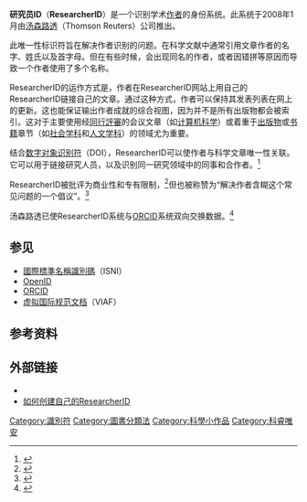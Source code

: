 {{Update|time=2022-03-29T13:50:25+00:00}}
{{校对翻译}}
'''研究员ID'''（'''ResearcherID'''）是一个识别学术[[作者|作者]]的身份系统。此系统于2008年1月由[[汤森路透|汤森路透]]（Thomson Reuters）公司推出。

此唯一性标识符旨在解决作者识别的问题。在科学文献中通常引用文章作者的名字、姓氏以及首字母。但在有些时候，会出现同名的作者，或者因错拼等原因而导致一个作者使用了多个名称。

ResearcherID的运作方式是，作者在ResearcherID网站上用自己的ResearcherID链接自己的文章。通过这种方式，作者可以保持其发表列表在网上的更新。这也能保证输出作者成就的综合视图，因为并不是所有出版物都会被{{tsl|en|Web of Science}}索引。这对于主要使用经[[同行評審|同行評審]]的会议文章（如[[计算机科学|计算机科学]]）或着重于[[出版物|出版物]]或[[书籍|书籍]]章节（如[[社会科学|社会学科]]和[[人文学科|人文学科]]）的领域尤为重要。

结合[[DOI|数字对象识别符]]（DOI），ResearcherID可以使作者与科学文章唯一性关联。它可以用于链接研究人员，以及识别同一研究领域中的同事和合作者。<ref>{{Cite journal|title=SCIENTIFIC PUBLISHING: Are You Ready to Become a Number?|url=|last=Enserink|first=Martin|date=2009-03-27|journal=[[Science_(journal)|Science]]|issue=5922|doi=10.1126/science.323.5922.1662|volume=323|pages=1662–1664|pmid=19325094}}</ref>

ResearcherID被批评为商业性和专有限制，<ref>{{cite journal|title=What's in a name?|last=Wolinsky|first=Howard|journal=EMBO Reports|issue=12|doi=10.1038/embor.2008.217|year=2008|volume=9|pages=1171–1174|pmc=2603453|pmid=19047988}}</ref>但也被称赞为“解决作者含糊这个常见问题的一个倡议”。<ref>{{Cite journal|title=Researcher identification: the right needle in the haystack|url=http://www.sciencedirect.com/science/article/B6T1B-4SVF3XY-7/2/6823f4d70422527b9ea15715d35b7d4e|last=Cals|first=Jochen WL|date=2008-06-28|journal=[[The_Lancet|The Lancet]]|accessdate=2009-09-22|issue=9631|doi=10.1016/S0140-6736(08)60931-9|volume=371|pages=2152–2153|issn=0140-6736|pmid=18586158|author2=Daniel Kotz|archive-date=2020-01-11|archive-url=https://web.archive.org/web/20200111205030/https://www.sciencedirect.com/science/article/B6T1B-4SVF3XY-7/2/6823f4d70422527b9ea15715d35b7d4e|dead-url=no}}</ref>

汤森路透已使ResearcherID系统与[[ORCID|ORCID]]系统双向交换数据。<ref name="ORCID">{{cite web|url=http://wokinfo.com/researcherid/integration/|title=RID - ORCID Integration - IP & Science - Thomson Reuters|accessdate=29 March 2013|archive-url=https://web.archive.org/web/20150912140531/http://wokinfo.com/researcherid/integration/|archive-date=2015-09-12|dead-url=yes}}</ref>

== 参见 ==
* [[國際標準名稱識別碼|國際標準名稱識別碼]]（ISNI）
* [[OpenID|OpenID]]
* [[ORCID|ORCID]]
* [[虚拟国际规范文档|虚拟国际规范文档]]（VIAF）

== 参考资料 ==
{{Reflist}}

==外部链接==
{{Wikidata property |1=P1053 }}
* {{Official website|http://www.researcherid.com/}}
* [https://web.archive.org/web/20130121030936/http://www.thomsonscientific.com.cn/media/wok510.pdf 如何创建自己的ResearcherID] {{zh-cn}}

[[Category:識別符|Category:識別符]]
[[Category:圖書分類法|Category:圖書分類法]]
[[Category:科學小作品|Category:科學小作品]]
[[Category:科睿唯安|Category:科睿唯安]]
